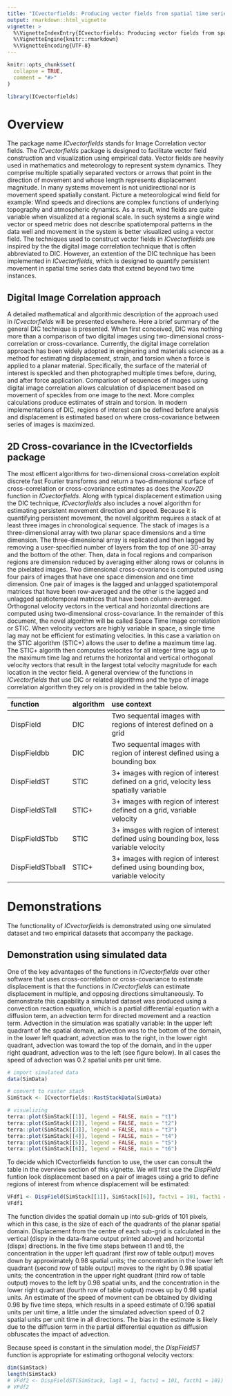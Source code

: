 ```yaml
---
title: "ICvectorfields: Producing vector fields from spatial time series data"
output: rmarkdown::html_vignette
vignette: >
  %\VignetteIndexEntry{ICvectorfields: Producing vector fields from spatial time series data}
  %\VignetteEngine{knitr::rmarkdown}
  %\VignetteEncoding{UTF-8}
---
```


```r
knitr::opts_chunk$set(
  collapse = TRUE,
  comment = "#>"
)
```

```r
library(ICvectorfields)
```

# Overview

The package name *ICvectorfields* stands for Image Correlation vector fields. The *ICvectorfields* package is designed to facilitate vector field construction and visualization using empirical data. Vector fields are heavily used in mathematics and meteorology to represent system dynamics. They comprise multiple spatially separated vectors or arrows that point in the direction of movement and whose length represents displacement magnitude. In many systems movement is not unidirectional nor is movement speed spatially constant. Picture a meteorological wind field for example: Wind speeds and directions are complex functions of underlying topography and atmospheric dynamics. As a result, wind fields are quite variable when visualized at a regional scale. In such systems a single wind vector or speed metric does not describe spatiotemporal patterns in the data well and movement in the system is better visualized using a vector field. The techniques used to construct vector fields in *ICvectorfields* are inspired by the the digital image correlation technique that is often abbreviated to DIC. However, an extention of the DIC technique has been implemented in *ICvectorfields*, which is designed to quantify persistent movement in spatial time series data that extend beyond two time instances.

## Digital Image Correlation approach

A detailed mathematical and algorithmic description of the approach used in *ICvectorfields* will be presented elsewhere. Here a brief summary of the general DIC technique is presented. When first conceived, DIC was nothing more than a comparison of two digital images using two-dimensional cross-correlation or cross-covariance. Currently, the digital image correlation approach has been widely adopted in enginering and materials science as a method for estimating displacement, strain, and torsion when a force is applied to a planar material. Specifically, the surface of the material of interest is speckled and then photographed multiple times before, during, and after force application. Comparison of sequences of images using digital image correlation allows calculation of displacement based on movement of speckles from one image to the next. More complex calculations produce estimates of strain and torsion. In modern implementations of DIC, regions of interest can be defined before analysis and displacement is estimated based on where cross-covariance between series of images is maximized.

## 2D Cross-covariance in the ICvectorfields package

The most efficent algorithms for two-dimensional cross-correlation exploit discrete fast Fourier transforms and return a two-dimensional surface of cross-correlation or cross-covariance estimates as does the *Xcov2D* function in *ICvectorfields*. Along with typical displacement estimation using the DIC technique, *ICvectorfields* also includes a novel algorithm for estimating persistent movement direction and speed. Because it is quantifying persistent movement, the novel algorithm requires a stack of at least three images in chronological sequence. The stack of images is a three-dimensional array with two planar space dimensions and a time dimension. The three-dimensional array is replicated and then lagged by removing a user-specified number of layers from the top of one 3D-array and the bottom of the other. Then, data in focal regions and comparison regions are dimension reduced by averaging either along rows or colunns in the pixelated images. Two dimensional cross-covariance is computed using four pairs of images that have one space dimension and one time dimension. One pair of images is the lagged and unlagged spatiotemporal matrices that have been row-averaged and the other is the lagged and unlagged spatiotemporal matrices that have been column-averaged. Orthogonal velocity vectors in the vertical and horizontal directions are computed using two-dimensional cross-covariance. In the remainder of this document, the novel algorithm will be called Space Time Image correlation or STIC. When velocity vectors are highly variable in space, a single time lag may not be efficient for estimating velocities. In this case a variation on the STIC algorithm (STIC+) allows the user to define a maximum time lag. The STIC+ algorith then computes velocites for all integer time lags up to the maximum time lag and returns the horizontal and vertical orthogonal velocity vectors that result in the largest total velocity magnitude for each location in the vector field. A general overview of the functions in *ICvectorfields* that use DIC or related algorithms and the type of image correlation algorithm they rely on is provided in the table below.

| function        | algorithm| use context                                                                          |
|:----------------|:---------|:-------------------------------------------------------------------------------------|
| DispField       | DIC      | Two sequental images with regions of interest defined on a grid                      |
| DispFieldbb     | DIC      | Two sequental images with region of interest defined using a bounding box            |
| DispFieldST     | STIC     | 3+ images with region of interest defined on a grid, velocity less spatially variable|
| DispFieldSTall  | STIC+    | 3+ images with region of interest defined on a grid, variable velocity               |
| DispFieldSTbb   | STIC     | 3+ images with region of interest defined using bounding box, less variable velocity |
| DispFieldSTbball| STIC+    | 3+ images with region of interest defined using bounding box, variable velocity      |

# Demonstrations

The functionality of *ICvectorfields* is demonstrated using one simulated dataset and two empirical datasets that accompany the package.

## Demonstration using simulated data

One of the key advantages of the functions in *ICvectorfields* over other software that uses cross-correlation or cross-covariance to estimate displacement is that the functions in *ICvectorfields* can estimate displacement in multiple, and opposing directions simultaneously. To demonstrate this capability a simulated dataset was produced using a convection reaction equation, which is a partial differential equation with a diffusion term, an advection term for directed movement and a reaction term. Advection in the simulation was spatially variable: In the upper left quadrant of the spatial domain, advection was to the bottom of the domain, in the lower left quadrant, advection was to the right, in the lower right quadrant, advection was toward the top of the domain, and in the upper right quadrant, advection was to the left (see figure below). In all cases the speed of advection was 0.2 spatial units per unit time.

```r
# import simulated data
data(SimData)

# convert to raster stack
SimStack <- ICvectorfields::RastStackData(SimData)

# visualizing
terra::plot(SimStack[[1]], legend = FALSE, main = "t1")
terra::plot(SimStack[[2]], legend = FALSE, main = "t2")
terra::plot(SimStack[[3]], legend = FALSE, main = "t3")
terra::plot(SimStack[[4]], legend = FALSE, main = "t4")
terra::plot(SimStack[[5]], legend = FALSE, main = "t5")
terra::plot(SimStack[[6]], legend = FALSE, main = "t6")
```


To decide which ICvectorfields function to use, the user can consult the table in the overview section of this vignette. We will first use the *DispField* funtion look displacement based on a pair of images using a grid to
define regions of interest from whence displacement will be estimated:

```r
VFdf1 <- DispField(SimStack[[1]], SimStack[[6]], factv1 = 101, facth1 = 101)
VFdf1
```

The function divides the spatial domain up into sub-grids of 101 pixels, which in this case, is the size of each of the quadrants of the planar spatial domain. Displacement from the centre of each sub-grid is calculated in the vertical (dispy in the data-frame output printed above) and horizontal (dispx) directions. In the five time steps between t1 and t6, the concentration in the upper left quadrant (first row of table output) moves down by approximately 0.98 spatial units; the concentration in the lower left quadrant (second row of table output) moves to the right by 0.98 spatial units; the concentration in the upper right quadrant (third row of table output) moves to the left by 0.98 spatial units, and the concentration in the lower right quadrant (fourth row of table output) moves up by 0.98 spatial units. An estimate of the speed of movment can be obtained by dividing 0.98 by five time steps, which results in a speed estimate of 0.196 spatial units per unit time, a little under the simulated advection speed of 0.2 spatial units per unit time in all directions. The bias in the estimate is likely due to the diffusion term in the partial differential equation as diffusion obfuscates the impact of advection.

Because speed is constant in the simulation model, the *DispFieldST* function is appropriate for estimating orthogonal velocity vectors:

```r
dim(SimStack)
length(SimStack)
# VFdf2 <- DispFieldST(SimStack, lag1 = 1, factv1 = 101, facth1 = 101)
# VFdf2
```

